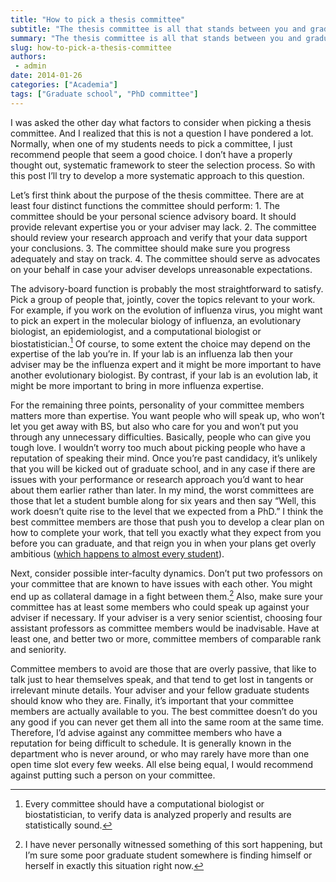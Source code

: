 ```yaml
---
title: "How to pick a thesis committee"
subtitle: "The thesis committee is all that stands between you and graduation, so choose wisely."
summary: "The thesis committee is all that stands between you and graduation, so choose wisely."
slug: how-to-pick-a-thesis-committee
authors:
 - admin
date: 2014-01-26
categories: ["Academia"]
tags: ["Graduate school", "PhD committee"]
---
```


I was asked the other day what factors to consider when picking a thesis committee. And I realized that this is not a question I have pondered a lot. Normally, when one of my students needs to pick a committee, I just recommend people that seem a good choice. I don't have a properly thought out, systematic framework to steer the selection process. So with this post I’ll try to develop a more systematic approach to this question.

Let’s first think about the purpose of the thesis committee. There are at least four distinct functions the committee should perform: 1. The committee should be your personal science advisory board. It should provide relevant expertise you or your adviser may lack. 2. The committee should review your research approach and verify that your data support your conclusions. 3. The committee should make sure you progress adequately and stay on track. 4. The committee should serve as advocates on your behalf in case your adviser develops unreasonable expectations.

The advisory-board function is probably the most straightforward to satisfy. Pick a group of people that, jointly, cover the topics relevant to your work. For example, if you work on the evolution of influenza virus, you might want to pick an expert in the molecular biology of influenza, an evolutionary biologist, an epidemiologist, and a computational biologist or biostatistician.[^1] Of course, to some extent the choice may depend on the expertise of the lab you’re in. If your lab is an influenza lab then your adviser may be the influenza expert and it might be more important to have another evolutionary biologist. By contrast, if your lab is an evolution lab, it might be more important to bring in more influenza expertise.

[^1]: Every committee should have a computational biologist or biostatistician, to verify data is analyzed properly and results are statistically sound.


For the remaining three points, personality of your committee members matters more than expertise. You want people who will speak up, who won’t let you get away with BS, but also who care for you and won’t put you through any unnecessary difficulties. Basically, people who can give you tough love. I wouldn’t worry too much about picking people who have a reputation of speaking their mind. Once you’re past candidacy, it’s unlikely that you will be kicked out of graduate school, and in any case if there are issues with your performance or research approach you’d want to hear about them earlier rather than later. In my mind, the worst committees are those that let a student bumble along for six years and then say “Well, this work doesn’t quite rise to the level that we expected from a PhD.” I think the best committee members are those that push you to develop a clear plan on how to complete your work, that tell you exactly what they expect from you before you can graduate, and that reign you in when your plans get overly ambitious ([which happens to almost every student](/blog/2013/12/7/excess-ambitionthe-eternal-flaw-of-all-phd-thesis-proposals)).

Next, consider possible inter-faculty dynamics. Don’t put two professors on your committee that are known to have issues with each other. You might end up as collateral damage in a fight between them.[^2] Also, make sure your committee has at least some members who could speak up against your adviser if necessary. If your adviser is a very senior scientist, choosing four assistant professors as committee members would be inadvisable. Have at least one, and better two or more, committee members of comparable rank and seniority. 

[^2]: I have never personally witnessed something of this sort happening, but I’m sure some poor graduate student somewhere is finding himself or herself in exactly this situation right now.


Committee members to avoid are those that are overly passive, that like to talk just to hear themselves speak, and that tend to get lost in tangents or irrelevant minute details. Your adviser and your fellow graduate students should know who they are. Finally, it’s important that your committee members are actually available to you. The best committee doesn’t do you any good if you can never get them all into the same room at the same time. Therefore, I’d advise against any committee members who have a reputation for being difficult to schedule. It is generally known in the department who is never around, or who may rarely have more than one open time slot every few weeks. All else being equal, I would recommend against putting such a person on your committee.
